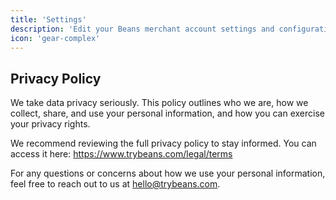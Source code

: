 ```yaml
---
title: 'Settings'
description: 'Edit your Beans merchant account settings and configuration.'
icon: 'gear-complex'
---
```


## Privacy Policy

We take data privacy seriously. This policy outlines who we are, how we collect, share, and
use your personal information, and how you can exercise your privacy rights.

We recommend reviewing the full privacy policy to stay informed. You can access it here:
https://www.trybeans.com/legal/terms

For any questions or concerns about how we use your personal information, feel free to reach
out to us at hello@trybeans.com.
